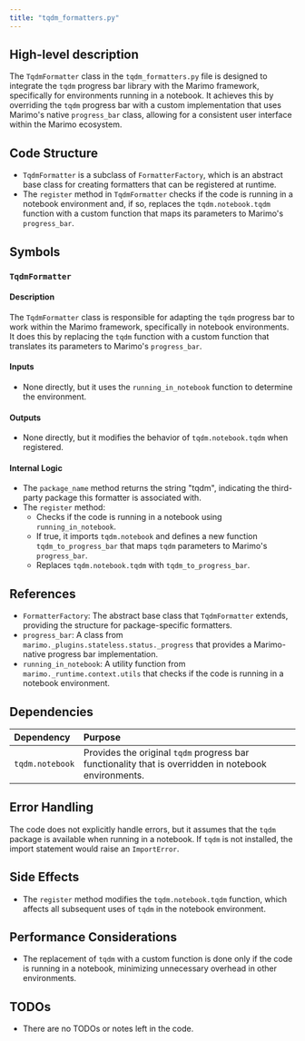 ```yaml
---
title: "tqdm_formatters.py"
---
```


## High-level description

The `TqdmFormatter` class in the `tqdm_formatters.py` file is designed to integrate the `tqdm` progress bar library with the Marimo framework, specifically for environments running in a notebook. It achieves this by overriding the `tqdm` progress bar with a custom implementation that uses Marimo's native `progress_bar` class, allowing for a consistent user interface within the Marimo ecosystem.

## Code Structure

- `TqdmFormatter` is a subclass of `FormatterFactory`, which is an abstract base class for creating formatters that can be registered at runtime.
- The `register` method in `TqdmFormatter` checks if the code is running in a notebook environment and, if so, replaces the `tqdm.notebook.tqdm` function with a custom function that maps its parameters to Marimo's `progress_bar`.

## Symbols

### `TqdmFormatter`
#### Description
The `TqdmFormatter` class is responsible for adapting the `tqdm` progress bar to work within the Marimo framework, specifically in notebook environments. It does this by replacing the `tqdm` function with a custom function that translates its parameters to Marimo's `progress_bar`.

#### Inputs
- None directly, but it uses the `running_in_notebook` function to determine the environment.

#### Outputs
- None directly, but it modifies the behavior of `tqdm.notebook.tqdm` when registered.

#### Internal Logic
- The `package_name` method returns the string "tqdm", indicating the third-party package this formatter is associated with.
- The `register` method:
  - Checks if the code is running in a notebook using `running_in_notebook`.
  - If true, it imports `tqdm.notebook` and defines a new function `tqdm_to_progress_bar` that maps `tqdm` parameters to Marimo's `progress_bar`.
  - Replaces `tqdm.notebook.tqdm` with `tqdm_to_progress_bar`.

## References

- `FormatterFactory`: The abstract base class that `TqdmFormatter` extends, providing the structure for package-specific formatters.
- `progress_bar`: A class from `marimo._plugins.stateless.status._progress` that provides a Marimo-native progress bar implementation.
- `running_in_notebook`: A utility function from `marimo._runtime.context.utils` that checks if the code is running in a notebook environment.

## Dependencies

| Dependency | Purpose |
|:-----------|:--------|
| `tqdm.notebook` | Provides the original `tqdm` progress bar functionality that is overridden in notebook environments. |

## Error Handling

The code does not explicitly handle errors, but it assumes that the `tqdm` package is available when running in a notebook. If `tqdm` is not installed, the import statement would raise an `ImportError`.

## Side Effects

- The `register` method modifies the `tqdm.notebook.tqdm` function, which affects all subsequent uses of `tqdm` in the notebook environment.

## Performance Considerations

- The replacement of `tqdm` with a custom function is done only if the code is running in a notebook, minimizing unnecessary overhead in other environments.

## TODOs

- There are no TODOs or notes left in the code.